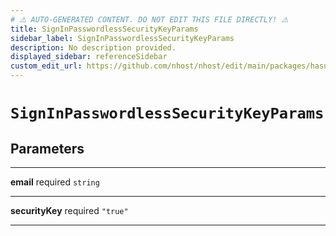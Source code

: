 ```yaml
---
# ⚠️ AUTO-GENERATED CONTENT. DO NOT EDIT THIS FILE DIRECTLY! ⚠️
title: SignInPasswordlessSecurityKeyParams
sidebar_label: SignInPasswordlessSecurityKeyParams
description: No description provided.
displayed_sidebar: referenceSidebar
custom_edit_url: https://github.com/nhost/nhost/edit/main/packages/hasura-auth-js/src/types/client.ts#L45
---
```


# `SignInPasswordlessSecurityKeyParams`

## Parameters

---

**<span className="parameter-name">email</span>** <span className="optional-status">required</span> <code>string</code>

---

**<span className="parameter-name">securityKey</span>** <span className="optional-status">required</span> <code>"true"</code>

---
